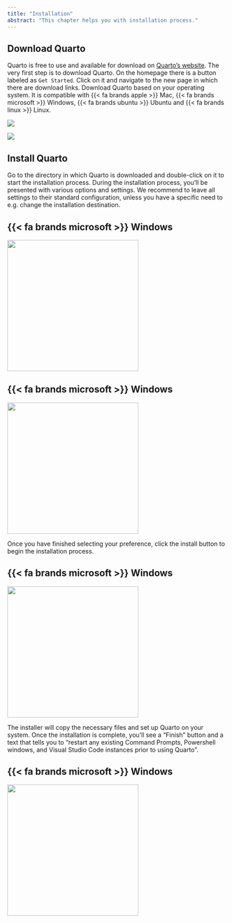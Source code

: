 ```yaml
---
title: "Installation"
abstract: "This chapter helps you with installation process."
---
```


## Download Quarto

Quarto is free to use and available for download on [Quarto's website](quarto.org).
The very first step is to download Quarto.
On the homepage there is a button labeled as `Get Started`.
Click on it and navigate to the new page in which there are download links.
Download Quarto based on your operating system.
It is compatible with {{< fa brands apple >}} Mac, {{< fa brands microsoft >}} Windows, {{< fa brands ubuntu >}} Ubuntu and {{< fa brands linux >}} Linux.

![](../images/Quarto_Installation_1.jpg)

![](../images/Quarto_Installation_2.1.jpg)

## Install Quarto

Go to the directory in which Quarto is downloaded and double-click on it to start the installation process. During the installation process, you'll be presented with various options and settings.
We recommend to leave all settings to their standard configuration, unless you have a specific need to e.g. change the installation destination.

::: {.panel-tabset}

## {{< fa brands microsoft >}} Windows

![](../images/Quarto_Installation_3.jpg){width="300"}

:::

::: {.panel-tabset}

## {{< fa brands microsoft >}} Windows

![](../images/Quarto_Installation_4.jpg){width="300"}

:::

Once you have finished selecting your preference, click the install button to begin the installation process.

::: {.panel-tabset}

## {{< fa brands microsoft >}} Windows

![](../images/clipboard-3674821085.jpeg){width="300"}

:::

The installer will copy the necessary files and set up Quarto on your system. Once the installation is complete, you’ll see a “Finish” button and a text that tells you to "restart any existing Command Prompts, Powershell windows, and Visual Studio Code instances prior to using Quarto".

::: {.panel-tabset}

## {{< fa brands microsoft >}} Windows

![](../images/Quarto_Installation_6.jpg){width="300"}

:::





